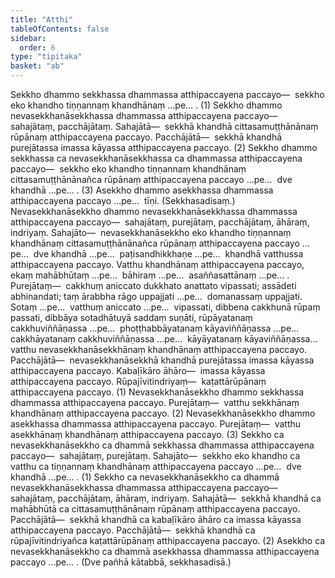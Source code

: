 ```yaml
---
title: "Atthi"
tableOfContents: false
sidebar:
  order: 6
type: "tipitaka"
basket: "ab"
---
```



<DynamicBreadcrumb />

<Division number="65">

<Paragraph number="1833">
Sekkho dhammo sekkhassa dhammassa atthipaccayena paccayo—  sekkho eko khandho tiṇṇannaṃ khandhānaṃ …pe… . (1)
</Paragraph>

<Paragraph number="1834">
Sekkho dhammo nevasekkhanāsekkhassa dhammassa atthipaccayena paccayo—  sahajātaṃ, pacchājātaṃ. <Emphasis>Sahajātā</Emphasis>—  sekkhā khandhā cittasamuṭṭhānānaṃ rūpānaṃ atthipaccayena paccayo. <Emphasis>Pacchājātā</Emphasis>—  sekkhā khandhā purejātassa imassa kāyassa atthipaccayena paccayo. (2)
</Paragraph>

<Paragraph number="1835">
Sekkho dhammo sekkhassa ca nevasekkhanāsekkhassa ca dhammassa atthipaccayena paccayo—  sekkho eko khandho tiṇṇannaṃ khandhānaṃ cittasamuṭṭhānānañca rūpānaṃ atthipaccayena paccayo …pe…  dve khandhā …pe… . (3)
</Paragraph>

<Paragraph number="1836">
Asekkho dhammo asekkhassa dhammassa atthipaccayena paccayo …pe…  tīṇi. (Sekkhasadisaṃ.)
</Paragraph>

</Division>
<Division number="66">

<Paragraph number="1837">
Nevasekkhanāsekkho dhammo nevasekkhanāsekkhassa dhammassa atthipaccayena paccayo—  sahajātaṃ, purejātaṃ, pacchājātaṃ, āhāraṃ, indriyaṃ. <Emphasis>Sahajāto</Emphasis>—  nevasekkhanāsekkho eko khandho tiṇṇannaṃ khandhānaṃ cittasamuṭṭhānānañca rūpānaṃ atthipaccayena paccayo …pe…  dve khandhā …pe…  paṭisandhikkhaṇe …pe…  khandhā vatthussa atthipaccayena paccayo. Vatthu khandhānaṃ atthipaccayena paccayo, ekaṃ mahābhūtaṃ …pe…  bāhiraṃ …pe…  asaññasattānaṃ …pe… . <Emphasis>Purejātaṃ</Emphasis>—  cakkhuṃ aniccato dukkhato anattato vipassati; assādeti abhinandati; taṃ ārabbha rāgo uppajjati …pe…  domanassaṃ uppajjati. Sotaṃ …pe…  vatthuṃ aniccato …pe…  vipassati, dibbena cakkhunā rūpaṃ passati, dibbāya sotadhātuyā saddaṃ suṇāti, rūpāyatanaṃ cakkhuviññāṇassa …pe…  phoṭṭhabbāyatanaṃ kāyaviññāṇassa …pe…  cakkhāyatanaṃ cakkhuviññāṇassa …pe…  kāyāyatanaṃ kāyaviññāṇassa…  vatthu nevasekkhanāsekkhānaṃ khandhānaṃ atthipaccayena paccayo. <Emphasis>Pacchājātā</Emphasis>—  nevasekkhanāsekkhā khandhā purejātassa imassa kāyassa atthipaccayena paccayo. <Emphasis>Kabaḷīkāro āhāro</Emphasis>—  imassa kāyassa atthipaccayena paccayo. <Emphasis>Rūpajīvitindriyaṃ</Emphasis>—  kaṭattārūpānaṃ atthipaccayena paccayo. (1)
</Paragraph>

<Paragraph number="1838">
Nevasekkhanāsekkho dhammo sekkhassa dhammassa atthipaccayena paccayo. <Emphasis>Purejātaṃ</Emphasis>—  vatthu sekkhānaṃ khandhānaṃ atthipaccayena paccayo. (2)
</Paragraph>

<Paragraph number="1839">
Nevasekkhanāsekkho dhammo asekkhassa dhammassa atthipaccayena paccayo. <Emphasis>Purejātaṃ</Emphasis>—  vatthu asekkhānaṃ khandhānaṃ atthipaccayena paccayo. (3)
</Paragraph>

</Division>
<Division number="67">

<Paragraph number="1840">
Sekkho ca nevasekkhanāsekkho ca dhammā sekkhassa dhammassa atthipaccayena paccayo—  sahajātaṃ, purejātaṃ. <Emphasis>Sahajāto</Emphasis>—  sekkho eko khandho ca vatthu ca tiṇṇannaṃ khandhānaṃ atthipaccayena paccayo …pe…  dve khandhā …pe… . (1)
</Paragraph>

<Paragraph number="1841">
Sekkho ca nevasekkhanāsekkho ca dhammā nevasekkhanāsekkhassa dhammassa atthipaccayena paccayo—  sahajātaṃ, pacchājātaṃ, āhāraṃ, indriyaṃ. <Emphasis>Sahajātā</Emphasis>—  sekkhā khandhā ca mahābhūtā ca cittasamuṭṭhānānaṃ rūpānaṃ atthipaccayena paccayo. <Emphasis>Pacchājātā</Emphasis>—  sekkhā khandhā ca kabaḷīkāro āhāro ca imassa kāyassa atthipaccayena paccayo. <Emphasis>Pacchājātā</Emphasis>—  sekkhā khandhā ca rūpajīvitindriyañca kaṭattārūpānaṃ atthipaccayena paccayo. (2)
</Paragraph>

<Paragraph number="1842">
Asekkho ca nevasekkhanāsekkho ca dhammā asekkhassa dhammassa atthipaccayena paccayo …pe… . (Dve pañhā kātabbā, sekkhasadisā.)
</Paragraph>
</Division>